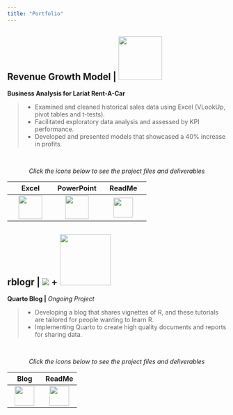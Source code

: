 ```yaml
---
title: "Portfolio"
---
```


::: {.card .border-primary .mb-3 style="max-width: 100rem;"}
::: card-header
# <b>Revenue Growth Model \|</b> <img src="images/excel.svg" width="100"/>
:::

::: card-body
<b>Business Analysis for Lariat Rent-A-Car</b>

<blockquote>

<ul>

<li>Examined and cleaned historical sales data using Excel (VLookUp, pivot tables and t-tests).</li>

<li>Facilitated exploratory data analysis and assessed by KPI performance.</li>

<li>Developed and presented models that showcased a 40% increase in profits.</li>

</ul>

</blockquote>

<br>

<center><i>Click the icons below to see the project files and deliverables</i></center>

|                                                   Excel                                                    |                                                 PowerPoint                                                 |                                                  ReadMe                                                  |
|:----------------------:|:----------------------:|:----------------------:|
| [![](images/filetype-xlsx.svg){width="54px"}](https://1drv.ms/x/s!Ahpkb3AfX4xfgsA0TbaqsDQorD8vKA?e=vEQXVr) | [![](images/filetype-pptx.svg){width="54px"}](https://1drv.ms/p/s!Ahpkb3AfX4xfgsAztt7OBQG6rwSqYg?e=HYOXor) | [![](images/github.svg){width="45px"}](https://github.com/bradfordjohnson/thinkful/tree/main/capstone-1) |
:::
:::

::: {.card .border-primary .mb-3 style="max-width: 100rem;"}
::: card-header
# <b>rblogr \|</b> ![](images/rstudiobadge.svg) <b>+</b> ![](images/quarto.png){width="117"}
:::

::: card-body
<b>Quarto Blog \|</b><i> Ongoing Project</i>

<blockquote>

<ul>

<li>Developing a blog that shares vignettes of R, and these tutorials are tailored for people wanting to learn R.</li>

<li>Implementing Quarto to create high quality documents and reports for sharing data.</li>

</ul>

</blockquote>

<br>

<center><i>Click the icons below to see the project files and deliverables</i></center>

|                                           Blog                                            |                                                ReadMe                                                 |
|:----------------------------------:|:----------------------------------:|
| [![](images/journal-richtext.svg){width="45"}](https://bradfordjohnson.github.io/rblogr/) | [![](images/github.svg){width="45"}](https://github.com/bradfordjohnson/rblogr/blob/rblogr/README.md) |
:::
:::
